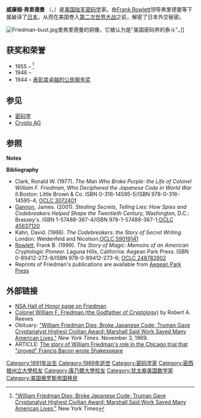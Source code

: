 {{Infobox scientist
|image = William-Friedman.jpg
|image_width = 250px
|caption = 
|name  = 威廉姆·弗里德曼
|nationality = 美国
|birth_date = 1891年9月24日
|birth_place = [[基希讷乌|基希讷乌]]
|death_date = {{death date and age|mf=y|1969|11|12|1891|09|24}}
|death_place = [[华盛顿哥伦比亚特区|华盛顿哥伦比亚特区]]
|education =
|spouse =
|parents =
|children =
|discipline =
|institutions =
|practice_name = 
|significant_projects = 
|significant_design = 
|significant_advance = [[密码学|密码学]]
|significant_awards = 
}}

'''威廉姆·弗里德曼''' （{{lang-en|'''William Frederick Friedman'''}}，{{bd|1891年|9月24日|1969年|11月12日|catIdx=Friedman, William Frederick}}）是[[美国陆军|美国陆军]][[密码学|密码学]]家。由[[Frank_Rowlett|Frank Rowlett]]领导弗里德曼等下属破译了[[日本|日本]]{{le|紫色密码|Type B Cipher Machine}}，从而在美国卷入[[第二次世界大战|第二次世界大战]]之前，解密了日本外交秘密。

<!-- 檔案不存在 [[Image:Friedman-1919.jpg|right]] ，可從英文維基百科取得 -->
[[Image:Friedman-bust.jpg|right]]里弗里德曼的铜像，它被认为是"美国密码界的泰斗"。]]

== 获奖和荣誉 ==
* 1955 – {{tsl|en|National Security Medal|国家安全奖}}<ref>[http://select.nytimes.com/mem/archive/pdf?res=F20D16FD3E591A7493C1A9178AD95F4D8685F9 "William Friedman Dies; Broke Japanese Code; Truman Gave Cryptanalyst Highest Civilian Award; Marshall Said Work Saved Many American Lives,"] New York Times</ref>
* 1946 – {{tsl|en|Medal for Merit|功绩勋章}}
* 1944 – [[Commendation_for_Exceptional_Civilian_Service|表彰其卓越的公民服务奖]]

== 参见 ==
* [[密码学|密码学]]
* [[Crypto_AG|Crypto AG]]

== 参照 ==
'''Notes'''
{{reflist}}

'''Bibliography'''
* Clark, Ronald W. (1977). ''The Man Who Broke Purple: the Life of Colonel William F. Friedman, Who Deciphered the Japanese Code in World War II.''Boston: Little Brown & Co. ISBN 0-316-14595-5/ISBN 978-0-316-14595-4; [http://www.worldcat.org/oclc/3072401 OCLC 3072401]
* [[James_Gannon|Gannon]], James. (2001). ''Stealing Secrets, Telling Lies: How Spies and Codebreakers Helped Shape the Twentieth Century,'' Washington, D.C.: Brassey's. <!-- especially chapter 6: Who Broke [[PURPLE|Purple]]? (pp. 94-106). --> ISBN 1-57488-367-4/ISBN 978-1-57488-367-1;[http://www.worldcat.org/oclc/45637120 OCLC 45637120]
* Kahn, David. (1966). ''The Codebreakers: the Story of Secret Writing.'' London: Weidenfeld and Nicolson.[http://www.worldcat.org/oclc/59019141 OCLC 59019141]
* [[Frank_Rowlett|Rowlett]], Frank B. (1999). ''The Story of Magic: Memoirs of an American Cryptologic Pioneer.'' Laguna Hills, California: Aegean Park Press. ISBN 0-89412-273-8/ISBN 978-0-89412-273-6; [http://www.worldcat.org/oclc/248782802 OCLC 248782802]
* Reprints of Friedman's publications are available from [http://www.aegeanparkpress.com/ Aegean Park Press]{{Wayback|url=http://www.aegeanparkpress.com/ |date=20060324145420 }}

== 外部链接 ==
* [http://www.nsa.gov/about/cryptologic_heritage/hall_of_honor/1999/friedman.shtml NSA Hall of Honor page on Friedman] {{Wayback|url=http://www.nsa.gov/about/cryptologic_heritage/hall_of_honor/1999/friedman.shtml |date=20170215050237 }}
* [http://www.giac.org/practical/gsec/Robert_Reeves_GSEC.pdf Colonel William F. Friedman (the Godfather of Cryptology)] {{Wayback|url=http://www.giac.org/practical/gsec/Robert_Reeves_GSEC.pdf |date=20081121160736 }} by Robert A. Reeves
* Obituary: [http://select.nytimes.com/mem/archive/pdf?res=F20D16FD3E591A7493C1A9178AD95F4D8685F9 "William Friedman Dies; Broke Japanese Code; Truman Gave Cryptanalyst Highest Civilian Award; Marshall Said Work Saved Many American Lives,"] ''New York Times.'' November 3, 1969.
* ARTICLE: [https://web.archive.org/web/20110716225920/http://www.bambinomusical.com/Columns/Trial2.doc The story of William Friedman's role in the Chicago trial that "proved" Francis Bacon wrote Shakespeare]

{{Authority control}}

{{DEFAULTSORT:Friedman, William F.}}
[[Category:1891年出生|Category:1891年出生]]
[[Category:1969年逝世|Category:1969年逝世]]
[[Category:密码学家|Category:密码学家]]
[[Category:密西根州立大學校友|Category:密西根州立大學校友]]
[[Category:康乃爾大學校友|Category:康乃爾大學校友]]
[[Category:犹太裔美国数学家|Category:犹太裔美国数学家]]
[[Category:美国俄罗斯帝国移民|Category:美国俄罗斯帝国移民]]